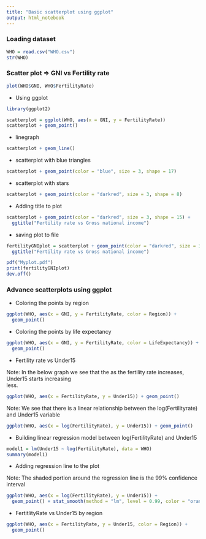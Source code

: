 ```yaml
---
title: "Basic scatterplot using ggplot"
output: html_notebook
---
```


### Loading dataset

```r
WHO = read.csv("WHO.csv")
str(WHO)
```

### Scatter plot => GNI vs Fertility rate

```r
plot(WHO$GNI, WHO$FertilityRate)
```

* Using ggplot

```r
library(ggplot2)
```

```r
scatterplot = ggplot(WHO, aes(x = GNI, y = FertilityRate))
scatterplot + geom_point()
```

* linegraph

```r
scatterplot + geom_line()
```

* scatterplot with blue triangles

```r
scatterplot + geom_point(color = "blue", size = 3, shape = 17)
```

* scatterplot with stars

```r
scatterplot + geom_point(color = "darkred", size = 3, shape = 8)
```

* Adding title to plot

```r
scatterplot + geom_point(color = "darkred", size = 3, shape = 15) + 
  ggtitle("Fertility rate vs Gross national income")
```

* saving plot to file

```r
fertilityGNIplot = scatterplot + geom_point(color = "darkred", size = 3, shape = 8) + 
  ggtitle("Fertility rate vs Gross national income")
```

```r
pdf("Myplot.pdf")
print(fertilityGNIplot)
dev.off()
```

### Advance scatterplots using ggplot

* Coloring the points by region

```r
ggplot(WHO, aes(x = GNI, y = FertilityRate, color = Region)) +
  geom_point()
```

* Coloring the points by life expectancy

```r
ggplot(WHO, aes(x = GNI, y = FertilityRate, color = LifeExpectancy)) +
  geom_point()
```

* Fertility rate vs Under15

Note: In the below graph we see that the as the fertility rate increases, Under15 starts increasing  
less.
   
```r
ggplot(WHO, aes(x = FertilityRate, y = Under15)) + geom_point()
```
Note: We see that there is a linear relationship between the log(Fertilityrate) and Under15 variable  

```r
ggplot(WHO, aes(x = log(FertilityRate), y = Under15)) + geom_point()
```

* Building linear regression model between log(FertilityRate) and Under15

```r
model1 = lm(Under15 ~ log(FertilityRate), data = WHO)
summary(model1)
```

* Adding regression line to the plot

Note: The shaded portion around the regression line is the 99% confidence interval

```r
ggplot(WHO, aes(x = log(FertilityRate), y = Under15)) +
  geom_point() + stat_smooth(method = "lm", level = 0.99, color = "orange")
```

* FertitlityRate vs Under15 by region

```r
ggplot(WHO, aes(x = FertilityRate, y = Under15, color = Region)) + 
  geom_point()
```

